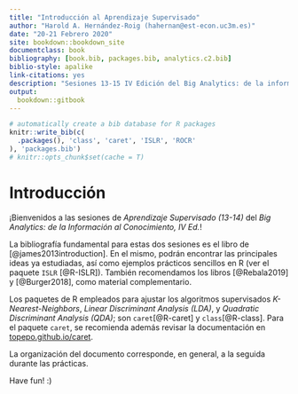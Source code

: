 ---
title: "Introducción al Aprendizaje Supervisado"
author: "Harold A. Hernández-Roig (hahernan@est-econ.uc3m.es)"
date: "20-21 Febrero 2020"
site: bookdown::bookdown_site
documentclass: book
bibliography: [book.bib, packages.bib, analytics.c2.bib]
biblio-style: apalike
link-citations: yes
description: "Sesiones 13-15 IV Edición del Big Analytics: de la información al conocimiento."
output:
  bookdown::gitbook
---

```{r include=FALSE}
# automatically create a bib database for R packages
knitr::write_bib(c(
  .packages(), 'class', 'caret', 'ISLR', 'ROCR'
), 'packages.bib')
# knitr::opts_chunk$set(cache = T)
```

# Introducción

¡Bienvenidos a las sesiones de *Aprendizaje Supervisado (13-14)* del *Big Analytics: de la Información al Conocimiento, IV Ed.*!

La bibliografía fundamental para estas dos sesiones es el libro de [@james2013introduction]. En el mismo, podrán encontrar las principales ideas ya estudiadas, así como ejemplos prácticos sencillos en R (ver el paquete `ISLR` [@R-ISLR]). También recomendamos los libros [@Rebala2019] y [@Burger2018], como material complementario.

Los paquetes de R empleados para ajustar los algoritmos supervisados *K-Nearest-Neighbors*, *Linear Discriminant Analysis (LDA)*, y *Quadratic Discriminant Analysis (QDA)*; son `caret`[@R-caret] y `class`[@R-class]. Para el paquete `caret`, se recomienda además revisar la documentación en [topepo.github.io/caret](http://topepo.github.io/caret/index.html).

La organización del documento corresponde, en general, a la seguida durante las prácticas.

Have fun! :)
